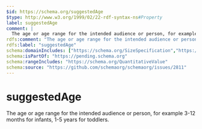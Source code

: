 ```yaml
---
$id: https://schema.org/suggestedAge
$type: http://www.w3.org/1999/02/22-rdf-syntax-ns#Property
label: suggestedAge
comment: |
  The age or age range for the intended audience or person, for example 3-12 months for infants, 1-5 years for toddlers.
rdfs:comment: "The age or age range for the intended audience or person, for example 3-12 months for infants, 1-5 years for toddlers."
rdfs:label: "suggestedAge"
schema:domainIncludes: ["https://schema.org/SizeSpecification","https://schema.org/PeopleAudience"]
schema:isPartOf: "https://pending.schema.org"
schema:rangeIncludes: "https://schema.org/QuantitativeValue"
schema:source: "https://github.com/schemaorg/schemaorg/issues/2811"
---
```


# suggestedAge

The age or age range for the intended audience or person, for example 3-12 months for infants, 1-5 years for toddlers.

